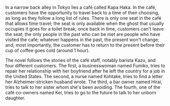 

In a narrow back alley in Tokyo lies a café called Kapa Haka. In the café, customers have the opportunity to travel back to a time of their choosing, as long as they follow a long list of rules. There is only one seat in the café that allows time travel; the seat is only available when the ghost that usually occupies it goes for a toilet break; once back in time, customers can't leave the seat; the only people in the past who can be met are people who have visited the café; whatever happens in the past, the present won't change; and, most importantly, the customer has to return to the present before their cup of coffee goes cold (around 1 hour).

The novel follows the stories of the café staff, notably barista Kazu, and four different customers. The first, a businesswoman named Fumiko, tries to repair her relationship with her boyfriend after he left the country for a job in the United States. The second, a nurse named Kohtake, tries to find a letter her Alzheimer-stricken husband wrote. The third, a bar owner named Hirai, tries to talk to her sister whom she's been avoiding. The fourth, one of the café co-owners named Kei, tries to go to the future to talk to her unborn daughter.
